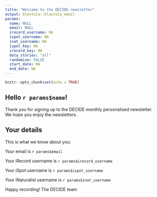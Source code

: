 ```yaml
---
title: "Welcome to the DECIDE newsletter"
output: blastula::blastula_email
params:
  name: NULL
  email: NULL
  irecord_username: NA
  ispot_username: NA
  inat_username: NA
  ispot_key: NA
  irecord_key: NA
  data_stories: "all"
  randomise: FALSE
  start_date: NA
  end_date: NA
---
```


```r
knitr::opts_chunk$set(echo = TRUE)
```

## Hello `r params$name`!

Thank you for signing up to the DECIDE monthly personalised newsletter. We hope you enjoy the newsletters.

## Your details

This is what we know about you: 

Your email is `r params$email`

Your iRecord username is `r params$irecord_username`

Your iSpot username is `r params$ispot_username`

Your iNaturalist username is `r params$inat_username`

Happy recording!
The DECIDE team